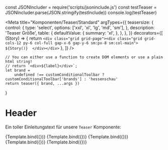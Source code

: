 
const JSONIncluder = require('scripts/jsoninclude.js')
const testTeaser = JSONIncluder.parse(JSON.stringify(testInclude))
console.log(testTeaser)

<Meta
    title="Komponenten/Teaser/Standard"
    argTypes={{
        teasersize: {
            control: {
                type: 'select',
                options: ['xxl', 'xl', 'lg', 'md', 'sm'],
            },
            description: 'Teaser Größe',
            table: {
                defaultValue: {
                    summary: 'xl',
                },
            },
        },
    }}
    decorators={[
        (Story) => {
            return `<div class="grid grid-page"><div class="grid grid-cols-12 py-6 col-full gap-x-6 gap-y-6 sm:px-8 sm:col-main">  
                ${Story()} 
                </div></div>`
        },
    ]}
/>

    // You can either use a function to create DOM elements or use a plain html string!
    // return `<div>${label}</div>`;
    let brand =
        undefined !== customConditionalToolbar ? customConditionalToolbar['brands'] : 'hessenschau'
    return teaser({ brand, ...args })
}

# Header

Ein toller Einleitungstext für unsere `Teaser` Komponente:

<Preview withToolbar>
    <Story name="Standard Hero" args={testTeaser}>
        {Template.bind({})}
    </Story>
    <Story name="Standard XL" args={xl_teaser}>
        {Template.bind({})}
    </Story>
    <Story name="Standard LG" args={lg_teaser}>
        {Template.bind({})}
    </Story>
    <Story name="Standard MD" args={md_teaser}>
        {Template.bind({})}
    </Story>
    <Story name="Standard SM" args={sm_teaser}>
        {Template.bind({})}
    </Story>
</Preview>
